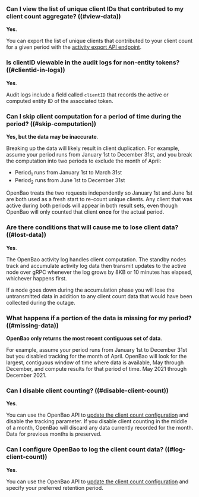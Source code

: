 ### Can I view the list of unique client IDs that contributed to my client count aggregate? ((#view-data))

**Yes**.

You can export the list of unique
clients that contributed to your client count for a given period with
the
[activity export API endpoint](/vault/api-docs/system/internal-counters#activity-export).

### Is clientID viewable in the audit logs for non-entity tokens? ((#clientid-in-logs))

**Yes**.

Audit logs include a field called `clientID` that records the
active or computed entity ID of the associated token.

### Can I skip client computation for a period of time during the period? ((#skip-computation))

**Yes, but the data may be inaccurate**.

Breaking up the data will likely result in client duplication. For example,
assume your period runs from January 1st to December 31st, and you break
the computation into two periods to exclude the month of April:

- Period<sub>1</sub> runs from January 1st to March 31st
- Period<sub>2</sub> runs from June 1st to December 31st

OpenBao treats the two requests independently so January 1st and June 1st are both
used as a fresh start to re-count unique clients. Any client that was active
during both periods will appear in both result sets, even though OpenBao will only
counted that client **once** for the actual period.

### Are there conditions that will cause me to lose client data? ((#lost-data))

**Yes**.

The OpenBao activity log handles client computation. The standby nodes track and
accumulate activity log data then transmit updates to the active node over gRPC
whenever the log grows by 8KB or 10 minutes has elapsed, whichever happens
first.

If a node goes down during the accumulation phase you will lose the
untransmitted data in addition to any client count data that would have been
collected during the outage.

### What happens if a portion of the data is missing for my period? ((#missing-data))

**OpenBao only returns the most recent contiguous set of data**.

For example, assume your period runs from January 1st to December 31st
but you disabled tracking for the month of April. OpenBao will look for the
largest, contiguous window of time where data is available, May through December,
and compute results for that period of time. May 2021 through December 2021.

### Can I disable client counting? ((#disable-client-count))

**Yes**.

You can use the OpenBao API to
[update the client count configuration](/vault/api-docs/system/internal-counters#update-the-client-count-configuration)
and disable the tracking parameter. If you disable client counting in the middle
of a month, OpenBao will discard any data currently recorded for the month. Data
for previous months is preserved.

### Can I configure OpenBao to log the client count data? ((#log-client-count))

**Yes**.

You can use the OpenBao API to
[update the client count configuration](/vault/api-docs/system/internal-counters#update-the-client-count-configuration)
and specify your preferred retention period.
